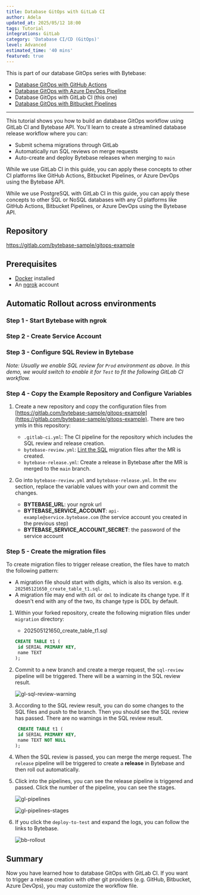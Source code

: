 ```yaml
---
title: Database GitOps with GitLab CI
author: Adela
updated_at: 2025/05/12 18:00
tags: Tutorial
integrations: GitLab
category: 'Database CI/CD (GitOps)'
level: Advanced
estimated_time: '40 mins'
featured: true
---
```



This is part of our database GitOps series with Bytebase:

- [Database GitOps with GitHub Actions](/tutorials/gitops-github-workflow)
- [Database GitOps with Azure DevOps Pipeline](/tutorials/gitops-azure-devops-workflow)
- Database GitOps with GitLab CI (this one)
- [Database GitOps with Bitbucket Pipelines](/tutorials/gitops-bitbucket-workflow)

---

This tutorial shows you how to build an database GitOps workflow using GitLab CI and Bytebase API. You'll learn to create a streamlined database release workflow where you can:

- Submit schema migrations through GitLab
- Automatically run SQL reviews on merge requests
- Auto-create and deploy Bytebase releases when merging to `main`

While we use GitLab CI in this guide, you can apply these concepts to other CI platforms like GitHub Actions, Bitbucket Pipelines, or Azure DevOps using the Bytebase API.

<Info>

While we use PostgreSQL with GitLab CI in this guide, you can apply these concepts to other SQL or NoSQL databases with any CI platforms like GitHub Actions, Bitbucket Pipelines, or Azure DevOps using the Bytebase API.

</Info>

## Repository

https://gitlab.com/bytebase-sample/gitops-example

## Prerequisites

- [Docker](https://www.docker.com/) installed
- An [ngrok](https://ngrok.com/) account

## Automatic Rollout across environments

### Step 1 - Start Bytebase with ngrok

<VCSWithNgrok />

### Step 2 - Create Service Account

<CreateServiceAccountGitOps />

### Step 3 - Configure SQL Review in Bytebase

<ConfigSQLReview />

_Note: Usually we enable SQL review for `Prod` environment as above. In this demo, we would switch to enable it for `Test` to fit the following GitLab CI workflow._

### Step 4 - Copy the Example Repository and Configure Variables

1. Create a new repository and copy the configuration files from [https://gitlab.com/bytebase-sample/gitops-example](https://gitlab.com/bytebase-sample/gitops-example). There are two ymls in this repository:

   - `.gitlab-ci.yml`: The CI pipeline for the repository which includes the SQL review and release creation.
   - `bytebase-review.yml`: [Lint the SQL](/sql-review/overview/) migration files after the MR is created.
   - `bytebase-release.yml`: Create a release in Bytebase after the MR is merged to the `main` branch.

1. Go into `bytebase-review.yml` and `bytebase-release.yml`. In the `env` section, replace the variable values with your own and commit the changes.

   - **BYTEBASE_URL**: your ngrok url
   - **BYTEBASE_SERVICE_ACCOUNT**: `api-example@service.bytebase.com` (the service account you created in the previous step)
   - **BYTEBASE_SERVICE_ACCOUNT_SECRET**: the password of the service account

### Step 5 - Create the migration files

To create migration files to trigger release creation, the files have to match the following pattern:

- A migration file should start with digits, which is also its version. e.g. `202505121650_create_table_t1.sql`.
- A migration file may end with `ddl` or `dml` to indicate its change type. If it doesn't end with any of the two, its change type is DDL by default.

1. Within your forked repository, create the following migration files under `migration` directory:

   - 202505121650_create_table_t1.sql

   ```sql
   CREATE TABLE t1 (
    id SERIAL PRIMARY KEY,
    name TEXT
   );
   ```

1. Commit to a new branch and create a merge request, the `sql-review` pipeline will be triggered. There will be a warning in the SQL review result.

   ![gl-sql-review-warning](/content/docs/tutorials/gitops-gitlab-workflow/gl-sql-review-warning.webp)

1. According to the SQL review result, you can do some changes to the SQL files and push to the branch. Then you should see the SQL review has passed. There are no warnings in the SQL review result.

   ```sql
    CREATE TABLE t1 (
    id SERIAL PRIMARY KEY,
    name TEXT NOT NULL
   );
   ```

1. When the SQL review is passed, you can merge the merge request. The `release` pipeline will be triggered to create a **release** in Bytebase and then roll out automatically.

1. Click into the pipelines, you can see the release pipeline is triggered and passed. Click the number of the pipeline, you can see the stages.

   ![gl-pipelines](/content/docs/tutorials/gitops-gitlab-workflow/gl-pipelines.webp)

   ![gl-pipelines-stages](/content/docs/tutorials/gitops-gitlab-workflow/gl-pipelines-stages.webp)

1. If you click the `deploy-to-test` and expand the logs, you can follow the links to Bytebase.

   ![bb-rollout](/content/docs/tutorials/gitops-gitlab-workflow/bb-rollout.webp)

## Summary

Now you have learned how to database GitOps with GitLab CI. If you want to trigger a release creation with other git providers (e.g. GitHub, Bitbucket, Azure DevOps), you may customize the workflow file.
